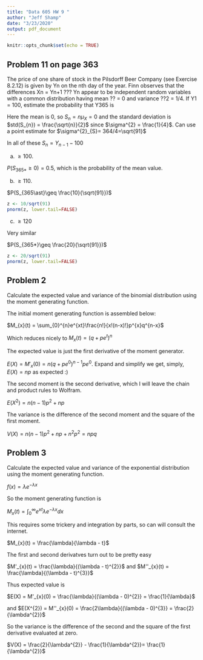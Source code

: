 ```yaml
---
title: "Data 605 HW 9 "
author: "Jeff Shamp"
date: "3/23/2020"
output: pdf_document
---
```


```r
knitr::opts_chunk$set(echo = TRUE)
```

## Problem 11 on page 363

The price of one share of stock in the Pilsdorff Beer Company (see Exercise 8.2.12) is given by Yn on the nth day of the year. Finn observes that the differences Xn = Yn+1 ??? Yn appear to be independent random variables with a common distribution having mean ?? = 0 and variance ??2 = 1/4. If Y1 = 100, estimate the probability that Y365 is

Here the mean is 0, so $S_{n} = n\mu_{X} = 0$ and the standard deviation is $std(S_{n}) = \frac{\sqrt{n}}{2}$ since $\sigma^{2} = \frac{1}{4}$. Can use a point estimate for $\sigma^{2}_{S}= 364/4=\sqrt{91}$

In all of these $S_{n} = Y_{n-1} - 100$

(a) $\geq 100$.

$P(S_{365\ast}\geq 0)= 0.5$, which is the probability of the mean value. 

(b) $\geq 110$.

$P(S_{365\ast}\geq \frac{10}{\sqrt{91}})$

```r
z <- 10/sqrt(91)
pnorm(z, lower.tail=FALSE)
```


(c) $\geq 120$

Very similar

$P(S_{365*}\geq \frac{20}{\sqrt{91}})$

```r
z <- 20/sqrt(91)
pnorm(z, lower.tail=FALSE)
```

## Problem 2

Calculate the expected value and variance of the binomial distribution using the moment generating function.

The initial moment generating function is assembled below:

$M_{x}(t) = \sum_{0}^{n}e^{xt}\frac{n!}{x!(n-x)!}p^{x}q^{n-x}$

Which reduces nicely to $M_{x}(t) = (q+pe^{t})^{n}$

The expected value is just the first derivative of the moment generator. 

$E(X) = M'_{x}(0) = n(q+pe^{0})^{n-1}pe^{0}$. Expand and simplify we get, simply, $E(X) = np$ as expected :)

The second moment is the second derivative, which I will leave the chain and product rules to Wolfram. 

$E(X^{2})= n(n-1)p^{2}+np$ 

The variance is the difference of the second moment and the square of the first moment. 

$V(X) = n(n-1)p^{2}+np+ n^{2}p^{2} = npq$

## Problem 3

Calculate the expected value and variance of the exponential distribution using the moment
generating function.

$f(x) = \lambda e^{-\lambda x}$

So the moment generating function is 

$M_{x}(t) = \int_{0}^{\infty}e^{xt} \lambda e^{-\lambda x}dx$

This requires some trickery and integration by parts, so can will consult the internet. 

$M_{x}(t) = \frac{\lambda}{\lambda - t}$

The first and second derivatves turn out to be pretty easy

$M'_{x}(t) = \frac{\lambda}{(\lambda - t)^{2}}$ and $M''_{x}(t) = \frac{\lambda}{(\lambda - t)^{3}}$

Thus expected value is 

$E(X) = M'_{x}(0) = \frac{\lambda}{(\lambda - 0)^{2}} = \frac{1}{\lambda}$

and $E(X^{2}) = M''_{x}(0) = \frac{2\lambda}{(\lambda - 0)^{3}} = \frac{2}{\lambda^{2}}$

So the variance is the difference of the second and the square of the first derivative evaluated at zero. 

$V(X) = \frac{2}{\lambda^{2}} - \frac{1}{\lambda^{2}}= \frac{1}{\lambda^{2}}$





